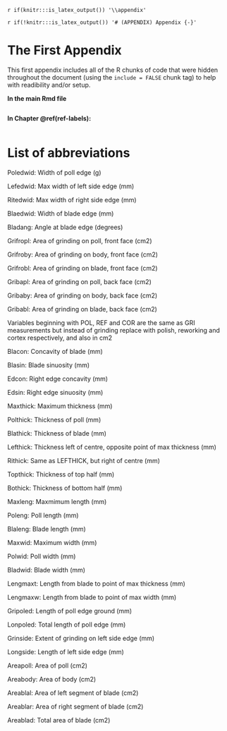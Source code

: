 `r if(knitr:::is_latex_output()) '\\appendix'`

`r if(!knitr:::is_latex_output()) '# (APPENDIX) Appendix {-}'` 


# The First Appendix

<!--
If you feel it necessary to include an appendix, it goes here.
-->

This first appendix includes all of the R chunks of code that were hidden throughout the document (using the `include = FALSE` chunk tag) to help with readibility and/or setup.

**In the main Rmd file**

```r
```

**In Chapter \@ref(ref-labels):**

```r
```

# List of abbreviations

Poledwid: Width of poll edge (g)

Lefedwid: Max width of left side edge (mm)

Ritedwid: Max width of right side edge (mm)

Blaedwid: Width of blade edge (mm)

Bladang: Angle at blade edge (degrees)

Grifropl: Area of grinding on poll, front face (cm2)

Grifroby: Area of grinding on body, front face (cm2)

Grifrobl: Area of grinding on blade, front face  (cm2)

Gribapl: Area of grinding on poll, back face (cm2)

Gribaby: Area of grinding on body, back face (cm2)

Gribabl: Area of grinding on blade, back face (cm2)

Variables beginning with POL, REF and COR are the same as GRI measurements but instead of 
grinding replace with polish, reworking and cortex respectively, and also in cm2

Blacon: Concavity of blade (mm)

Blasin: Blade sinuosity (mm)

Edcon: Right edge concavity (mm)

Edsin: Right edge sinuosity (mm)

Maxthick: Maximum thickness (mm)

Polthick: Thickness of poll (mm)

Blathick: Thickness of blade (mm)

Lefthick: Thickness left of centre, opposite point of max thickness (mm)

Rithick: Same as LEFTHICK, but right of centre (mm)

Topthick: Thickness of top half (mm)

Bothick: Thickness of bottom half (mm)

Maxleng: Maxmimum length (mm)

Poleng: Poll length (mm)

Blaleng: Blade length (mm)

Maxwid: Maximum width (mm)

Polwid: Poll width (mm)

Bladwid: Blade width (mm)

Lengmaxt: Length from blade to point of max thickness (mm)

Lengmaxw: Length from blade to point of max width (mm)

Gripoled: Length of poll edge ground (mm)

Lonpoled: Total length of poll edge (mm)

Grinside: Extent of grinding on left side edge (mm)

Longside: Length of left side edge (mm)

Areapoll: Area of poll (cm2)

Areabody: Area of body (cm2)

Areablal: Area of left segment of blade (cm2)

Areablar: Area of right segment of blade (cm2)

Areablad: Total area of blade (cm2)